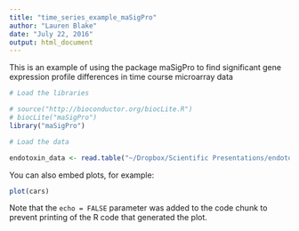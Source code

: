 ```yaml
---
title: "time_series_example_maSigPro"
author: "Lauren Blake"
date: "July 22, 2016"
output: html_document
---
```


This is an example of using the package maSigPro to find significant gene expression profile differences in time course microarray data


```r
# Load the libraries

# source("http://bioconductor.org/biocLite.R")
# biocLite("maSigPro")
library("maSigPro")

# Load the data

endotoxin_data <- read.table("~/Dropbox/Scientific Presentations/endotoxin_data.txt", header=TRUE, quote="\"")

```

You can also embed plots, for example:

```r
plot(cars)
```

Note that the `echo = FALSE` parameter was added to the code chunk to prevent printing of the R code that generated the plot.
